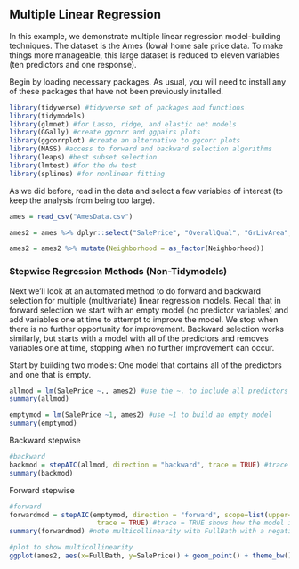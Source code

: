 ## Multiple Linear Regression
In this example, we demonstrate multiple linear regression model-building techniques. The dataset is the Ames (Iowa) home sale price data. To make things more manageable, this large dataset is reduced to eleven variables (ten predictors and one response).  

Begin by loading necessary packages. As usual, you will need to install any of these packages that have not been previously installed.    
```{r}
library(tidyverse) #tidyverse set of packages and functions
library(tidymodels)
library(glmnet) #for Lasso, ridge, and elastic net models 
library(GGally) #create ggcorr and ggpairs plots
library(ggcorrplot) #create an alternative to ggcorr plots
library(MASS) #access to forward and backward selection algorithms
library(leaps) #best subset selection
library(lmtest) #for the dw test
library(splines) #for nonlinear fitting
```

As we did before, read in the data and select a few variables of interest (to keep the analysis from being too large).     
```{r}
ames = read_csv("AmesData.csv")
```

```{r}
ames2 = ames %>% dplyr::select("SalePrice", "OverallQual", "GrLivArea", "GarageCars", "GarageArea", "TotalBsmtSF", "1stFlrSF", "FullBath", "YearBuilt", "YearRemodAdd", "TotRmsAbvGrd", "Neighborhood")
```

```{r}
ames2 = ames2 %>% mutate(Neighborhood = as_factor(Neighborhood))
```

### Stepwise Regression Methods (Non-Tidymodels)
Next we'll look at an automated method to do forward and backward selection for multiple (multivariate) linear regression models. Recall that in forward selection we start with an empty model (no predictor variables) and add variables one at time to attempt to improve the model. We stop when there is no further opportunity for improvement. Backward selection works similarly, but starts with a model with all of the predictors and removes variables one at time, stopping when no further improvement can occur.  

Start by building two models: One model that contains all of the predictors and one that is empty.
```{R}
allmod = lm(SalePrice ~., ames2) #use the ~. to include all predictors rather than typing them all in
summary(allmod)

emptymod = lm(SalePrice ~1, ames2) #use ~1 to build an empty model 
summary(emptymod)
```

Backward stepwise  
```{r}
#backward
backmod = stepAIC(allmod, direction = "backward", trace = TRUE) #trace = TRUE shows how the model is built (which variables are removed)
summary(backmod)
```

Forward stepwise
```{r}
#forward
forwardmod = stepAIC(emptymod, direction = "forward", scope=list(upper=allmod,lower=emptymod),
                      trace = TRUE) #trace = TRUE shows how the model is built (which variables                                       are added)
summary(forwardmod) #note multicollinearity with FullBath with a negative coefficient

#plot to show multicollinearity
ggplot(ames2, aes(x=FullBath, y=SalePrice)) + geom_point() + theme_bw()
```






